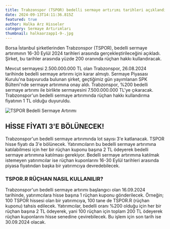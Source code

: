 ```yaml
---
title: Trabzonspor (TSPOR) bedelli sermaye artırımı tarihleri açıklandı!
date: 2024-09-13T14:11:36.815Z
featured: true
author: Halka Arz Hisseler
category: Sermaye Artırımları
thumbnail: halkaarzapp1-9-.jpg
---
```

Borsa İstanbul şirketlerinden Trabzonspor (TSPOR), bedelli sermaye artırımının 16-30 Eylül 2024 tarihleri arasında gerçekleştirileceğini açıkladı. Şirket, bu tarihler arasında yüzde 200 oranında rüçhan hakkı kullandıracak.

Mevcut sermayesi 2.500.000.000 TL olan Trabzonspor, 26.08.2024 tarihinde bedelli sermaye artırımı için karar almıştı. Sermaye Piyasası Kurulu'na başvuruda bulunan şirket, geçtiğimiz gün yayımlanan SPK Bülteni'nde sermaye artırımına onay aldı. Trabzonspor, %200 bedelli sermaye artırımı ile birlikte sermayesini 7.500.000.000 TL'ye çıkaracak. Trabzonspor'un bedelli sermaye artırımında rüçhan hakkı kullandırma fiyatının 1 TL olduğu duyuruldu.

![TSPOR Bedelli Sermaye Artırımı](tsporbedelli2024.jpg "TSPOR Bedelli Sermaye Artırımı")

## **HİSSE FİYATI 3'E BÖLÜNECEK!**

Trabzonspor'un bedelli sermaye artırımında lot sayısı 3'e katlanacak. TSPOR hisse fiyatı da 3'e bölünecek. Yatırımcıların bu bedelli sermaye artırımına katılabilmesi için her bir rüçhan kuponu başına 2 TL ödeyerek bedelli sermaye artırımına katılması gerekiyor. Bedelli sermaye artırımına katılmak istemeyen yatırımcılar ise rüçhan kuponlarını 16-30 Eylül tarihleri arasında piyasa fiyatından başka bir yatırımcıya devredebilecek.

### **TSPOR.R RÜÇHAN NASIL KULLANILIR?**

Trabzonspor'un bedelli sermaye artırımı başlangıcı olan 16.09.2024 tarihinde, yatırımcılara hisse başına 1 rüçhan kuponu gönderilecek. Örneğin; 100 TSPOR hissesi olan bir yatırımcıya, 100 tane de TSPOR.R (rüçhan kuponu) tahsis edilecek. Yatırımcılar, bedelli oranı %200 olduğu için her bir rüçhan başına 2 TL ödeyerek, yani 100 rüçhan için toplam 200 TL ödeyerek rüçhan kuponlarını hisse senedine çevirebilecek. Bu işlem için son tarih ise 30.09.2024 olacak.